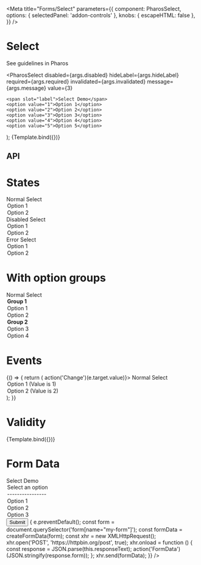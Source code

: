 

<Meta
  title="Forms/Select"
  parameters={{
    component: PharosSelect,
    options: { selectedPanel: 'addon-controls' },
    knobs: { escapeHTML: false },
  }}
/>

# Select

<PharosLink href="https://pharos.jstor.org/components/select" target="_blank">
  See guidelines in Pharos
</PharosLink>

  <PharosSelect
    disabled={args.disabled}
    hideLabel={args.hideLabel}
    required={args.required}
    invalidated={args.invalidated}
    message={args.message}
    value={3}
  >
    <span slot="label">Select Demo</span>
    <option value="1">Option 1</option>
    <option value="2">Option 2</option>
    <option value="3">Option 3</option>
    <option value="4">Option 4</option>
    <option value="5">Option 5</option>
  </PharosSelect>
);

<Canvas withToolbar>
  <Story name="Base" args={{ disabled: false, hideLabel: false }}>
    {Template.bind({})}
  </Story>
</Canvas>

## API

<ArgsTable of={PharosSelect} />

# States

<Canvas withToolbar>
  <Story name="States">
    <PharosSelect>
      <span slot="label">Normal Select</span>
      <option value="1">Option 1</option>
      <option value="2">Option 2</option>
    </PharosSelect>
    <PharosSelect disabled>
      <span slot="label">Disabled Select</span>
      <option value="1">Option 1</option>
      <option value="2">Option 2</option>
    </PharosSelect>
    <PharosSelect invalidated>
      <span slot="label">Error Select</span>
      <option value="1">Option 1</option>
      <option value="2">Option 2</option>
    </PharosSelect>
  </Story>
</Canvas>

# With option groups

<Canvas withToolbar>
  <Story name="With option groups">
    <PharosSelect>
      <span slot="label">Normal Select</span>
      <optgroup label="Group 1">
        <option value="1">Option 1</option>
        <option value="2">Option 2</option>
      </optgroup>
      <optgroup label="Group 2">
        <option value="3">Option 3</option>
        <option value="4">Option 4</option>
      </optgroup>
    </PharosSelect>
  </Story>
</Canvas>

# Events

<Canvas withToolbar>
  <Story name="Events">
    {() => {
      return (
        <PharosSelect onChange={(e) => action('Change')(e.target.value)}>
          <span slot="label">Normal Select</span>
          <option value="1">Option 1 (Value is 1)</option>
          <option value="2">Option 2 (Value is 2)</option>
        </PharosSelect>
      );
    }}
  </Story>
</Canvas>

# Validity

<Canvas withToolbar>
  <Story
    name="Validity"
    args={{
      required: true,
      invalidated: true,
      message: 'This field is required, please make a selection',
    }}
  >
    {Template.bind({})}
  </Story>
</Canvas>

# Form Data

<Canvas withToolbar>
  <Story name="Form Data">
    <form name="my-form" action="https://httpbin.org/post" method="POST">
      <PharosSelect name="my-select" required>
        <span slot="label">Select Demo</span>
        <option value="">Select an option</option>
        <option value="">----------------</option>
        <option value="1">Option 1</option>
        <option value="2">Option 2</option>
        <option value="3">Option 3</option>
      </PharosSelect>
      <input
        type="submit"
        value="Submit"
        onClick={(e) => {
          e.preventDefault();
          const form = document.querySelector('form[name="my-form"]');
          const formData = createFormData(form);
          const xhr = new XMLHttpRequest();
          xhr.open('POST', 'https://httpbin.org/post', true);
          xhr.onload = function () {
            const response = JSON.parse(this.responseText);
            action('FormData')(JSON.stringify(response.form));
          };
          xhr.send(formData);
        }}
      />
    </form>
  </Story>
</Canvas>
